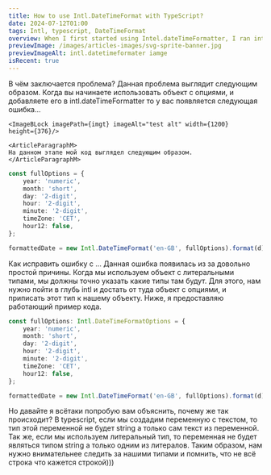 ```yaml
---
title: How to use Intl.DateTimeFormat with TypeScript?
date: 2024-07-12T01:00
tags: Intl, typescript, DateTimeFormat
overview: When I first started using Intel.dateTimeFormatter, I ran into a problem that wasn't obvious, at least to me. But the problem turned out to be that I needed to explicitly specify the data type in the object options. And in this article, I will tell you how to solve this Intl.DateTimeFormat TypeScript error problem.
previewImage: /images/articles-images/svg-sprite-banner.jpg
previewImageAlt: intl.datetimeformater iamge
isRecent: true
---
```




<ContentPart>
	<ArticleTitleL headingTag="h2">В чём заключается проблема?</ArticleTitleL>
	<ArticleParagraphM>
		Данная проблема выглядит следующим образом. Когда вы начинаете использовать объект с опциями, и
		добавляете его в intl.dateTimeFormatter то у вас появляется следующая ошибка...
	</ArticleParagraphM>

    <ImageBLock imagePath={imgt} imageAlt="test alt" width={1200}	height={376}/>

    <ArticleParagraphM>
    На данном этапе мой код выглядел следующим образом.
    </ArticleParagraphM>

```typescript
const fullOptions = {
	year: 'numeric',
	month: 'short',
	day: '2-digit',
	hour: '2-digit',
	minute: '2-digit',
	timeZone: 'CET',
	hour12: false,
};

formattedDate = new Intl.DateTimeFormat('en-GB', fullOptions).format(d);
```

</ContentPart>

<ContentPart>
	<ArticleTitleL headingTag="h2">Как исправить ошибку с ...</ArticleTitleL>
	<ArticleParagraphM>
		Данная ошибка появилась из за довольно простой причины. Когда мы используем объект с
		литеральными типами, мы должны точно указать какие типы там будут. Для этого, нам нужно пойти в
		глубь intl и достать от туда объект с опциями, и приписать этот тип к нашему объекту. Ниже, я
		предоставляю работающий пример кода.
	</ArticleParagraphM>

```typescript
const fullOptions: Intl.DateTimeFormatOptions = {
	year: 'numeric',
	month: 'short',
	day: '2-digit',
	hour: '2-digit',
	minute: '2-digit',
	timeZone: 'CET',
	hour12: false,
};

formattedDate = new Intl.DateTimeFormat('en-GB', fullOptions).format(d);
```

</ContentPart>

<ContentPart>
	<ArticleTitleL headingTag="h2">
		Но давайте я всётаки попробую вам объяснить, почему же так происходит?
	</ArticleTitleL>
	<ArticleParagraphM>
		В typescript, если мы создадим переменную с текстом, то тип этой переменной не будет string а
		только сам текст из переменной.
	</ArticleParagraphM>
	<ArticleParagraphM>
		Так же, если мы используем литеральный тип, то переменная не будет являться типом string а
		только одним из литералов.
	</ArticleParagraphM>
	<ArticleParagraphM>
		Таким образом, нам нужно внимательнее следить за нашими типами и помнить, что не всё строка что
		кажется строкой)))
	</ArticleParagraphM>
</ContentPart>
